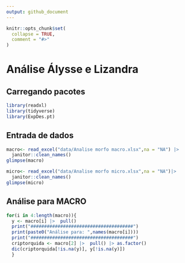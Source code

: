 ```yaml
---
output: github_document
---
```


<!-- README.md is generated from README.Rmd. Please edit that file -->

```r
knitr::opts_chunk$set(
  collapse = TRUE,
  comment = "#>"
)
```

# Análise Álysse e Lizandra

## Carregando pacotes

```r
library(readxl)
library(tidyverse)
library(ExpDes.pt)
```


## Entrada de dados

```r
macro<- read_excel("data/Analise morfo macro.xlsx",na = "NA") |> 
  janitor::clean_names()
glimpse(macro)
```

```r
micro<- read_excel("data/Analise morfo micro.xlsx",na = "NA")|> 
  janitor::clean_names()
glimpse(micro)
```


## Análise para MACRO

```r
for(i in 4:length(macro)){
  y <- macro[i] |>  pull()
  print("######################################")
  print(paste0("Análise para: ",names(macro[i])))
  print("######################################")
  criptorquida <- macro[2] |>  pull() |> as.factor()
  dic(criptorquida[!is.na(y)], y[!is.na(y)])
  }
```











